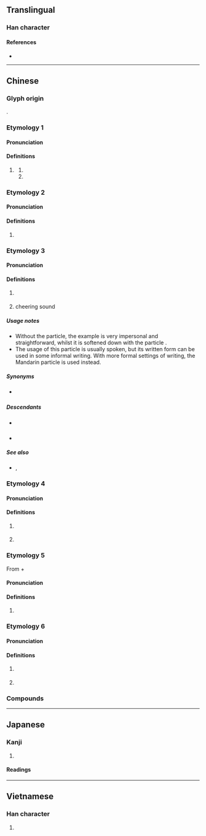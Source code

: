 {{character info}}
==Translingual==

===Han character===
{{Han char|rn=30|rad=口|as=08|sn=11|four=60018|canj=RQYT|ids=⿰口拉}}

====References====
* {{Han ref|kx=0196.261|dkj=03882|dj=0418.170|hdz=10636.050|uh=5566|ud=21862|bh=B0D5|bd=45269}}

----

==Chinese==

===Glyph origin===
{{Han compound|口|拉|ls=psc|c1=s|c2=p|t1=mouth|no_och2=1}}.

===Etymology 1===
{{zh-forms}}

====Pronunciation====
{{zh-pron
|m=la
|cat=part
}}

====Definitions====
{{zh-hanzi}}

# {{lb|zh|Mandarin|colloquial}} {{contraction of|zh|[[了]][[啊]]|tr=le a}}
## {{n-g|Used at the end of a sentence to indicate a change of state with a strong emotion.}}
## {{n-g|Used at the end of a sentence to inform the beginning of an action with a strong emotion.}}

===Etymology 2===
{{zh-forms}}

====Pronunciation====
{{zh-pron
|m=lā
|cat=
}}

====Definitions====
{{zh-hanzi}}

# {{rfdef|zh}}

===Etymology 3===
{{zh-forms}}

====Pronunciation====
{{zh-pron
|c=laa1
|cat=part
}}

====Definitions====
{{zh-hanzi}}

# {{lb|zh|Cantonese}} {{non-gloss definition|Placed at the end of a sentence in imperatives making it sound more like a request than an order.}}
#: {{zh-x|走 啦！|Leave '''(please)'''!|C}}
# {{lb|zh|onomatopoeia}} cheering sound

=====Usage notes=====
* Without the particle, the example is very impersonal and straightforward, whilst it is softened down with the particle {{lang|zh|啦}}.
* The usage of this particle is usually spoken, but its written form can be used in some informal writing. With more formal settings of writing, the Mandarin particle {{zh-l|吧|baa6}} is used instead.

=====Synonyms=====
* {{sense|interjection}} {{q|Mandarin}} {{zh-l|吧}}

=====Descendants=====
* {{desc|bor=1|en|lah}} {{i|or via Malay {{l|ms|lah}}}}
* {{desctree|bor=1|ms|lah}}

=====See also=====
* {{q|Cantonese}} {{zh-l|喇|tr=laa3}}, {{zh-l|嘞|tr=laak3}}

===Etymology 4===
{{zh-forms}}

====Pronunciation====
{{zh-pron
|mn=ml,sg:--la/tw,sg:--lah
|cat=
}}

====Definitions====
{{zh-hanzi}}

# {{label|zh|Min Nan}} {{non-gloss definition|Placed at the end of a sentence to denote completion of an action.}}
# {{label|zh|Min Nan}} {{non-gloss definition|Placed at the end of a sentence to denote dissatisfaction.}}

===Etymology 5===
From {{zh-l|了*}} + {{zh-l|啊*}}
====Pronunciation====
{{zh-pron
|w=0la
|cat=intj
}}

====Definitions====
{{zh-hanzi}} {{tlb|zh|Shanghainese Wu}}

# {{n-g|Placed on the end of a sentence to indicate a yes-no question.}}
#: {{zh-x|功課 做 好 啦？|tr=1kon khu&2tsu hau la|ref='''2007''', Qian Nairong, {{lang|zh|上海话大词典}}, page 310|Have you finished your homework?|SH}}

===Etymology 6===
====Pronunciation====
{{zh-pron
|w=0la
|cat=intj
|}}

====Definitions====
{{zh-hanzi}} {{tlb|zh|Shanghainese Wu}}
# {{n-g|Used to indicate persistent questioning}}
#: {{zh-x|哪能 辦 啦？|tr=3na nen&2pe&0la|How do you do this?| ref='''2007''', Qian Nairong, {{lang|zh|上海话大词典}}, page 310|SH}}
# {{n-g|Used to indicate beratement}}
#: {{zh-x|儂 哪能 介 糊塗 啦！|tr=3non&3nan nen&2ka+3hhu du la|How are you this disordered|  ref='''2007''', Qian Nairong, {{lang|zh|上海话大词典}}, page 310|SH}}

===Compounds===
{{zh-der|嘰哩呱啦|啪啦|嘩啦|哩哩啦啦|啦啦隊|嘩啦啦|嘎啦|劈里啪啦|㕷啦|唏哩花啦|吹啦|稀里嘩啦}}

{{zh-cat|Beginning}}

----

==Japanese==

===Kanji===
{{ja-kanji|grade=|rs=口08}}

# {{rfdef|ja|sort=口08}}

====Readings====
{{ja-readings
|goon=ろう<ろふ
|kanon=ろう<らふ
|kun=
}}

----

==Vietnamese==

===Han character===
{{vi-readings|reading=lạp, láp|rs=口08}}

# {{rfdef|vi|sort=口08}}
